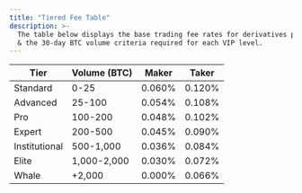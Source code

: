 ```yaml
---
title: "Tiered Fee Table"
description: >-
  The table below displays the base trading fee rates for derivatives products
  & the 30-day BTC volume criteria required for each VIP level.
---
```


| Tier          | Volume (BTC) | Maker  | Taker  |
| ------------- | ------------ | ------ | ------ |
| Standard      | 0-25         | 0.060% | 0.120% |
| Advanced      | 25-100       | 0.054% | 0.108% |
| Pro           | 100-200      | 0.048% | 0.102% |
| Expert        | 200-500      | 0.045% | 0.090% |
| Institutional | 500-1,000    | 0.036% | 0.084% |
| Elite         | 1,000-2,000  | 0.030% | 0.072% |
| Whale         | +2,000       | 0.000% | 0.066% |